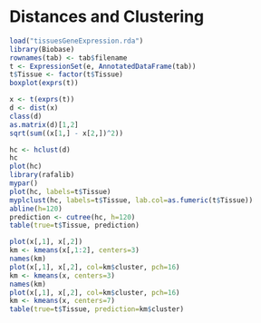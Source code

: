 # Distances and Clustering

```r
load("tissuesGeneExpression.rda")
library(Biobase)
rownames(tab) <- tab$filename
t <- ExpressionSet(e, AnnotatedDataFrame(tab))
t$Tissue <- factor(t$Tissue)
boxplot(exprs(t))
```

```r
x <- t(exprs(t))
d <- dist(x)
class(d)
as.matrix(d)[1,2]
sqrt(sum((x[1,] - x[2,])^2))
```

```r
hc <- hclust(d)
hc
plot(hc)
library(rafalib)
mypar()
plot(hc, labels=t$Tissue)
myplclust(hc, labels=t$Tissue, lab.col=as.fumeric(t$Tissue))
abline(h=120)
prediction <- cutree(hc, h=120)
table(true=t$Tissue, prediction)
```

```r
plot(x[,1], x[,2])
km <- kmeans(x[,1:2], centers=3)
names(km)
plot(x[,1], x[,2], col=km$cluster, pch=16)
km <- kmeans(x, centers=3)
names(km)
plot(x[,1], x[,2], col=km$cluster, pch=16)
km <- kmeans(x, centers=7)
table(true=t$Tissue, prediction=km$cluster)
```
